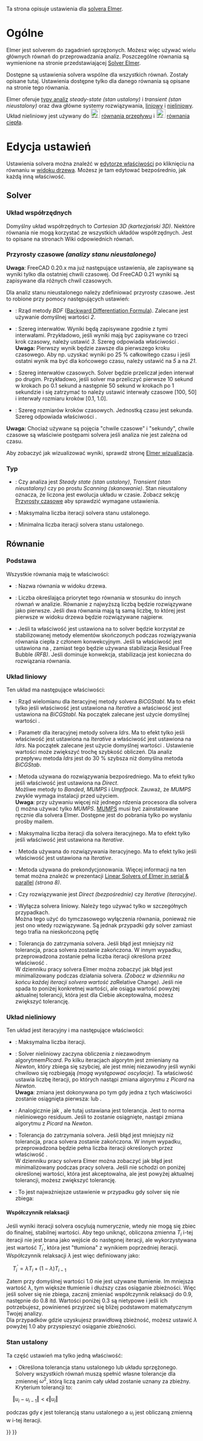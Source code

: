 <languages/>
{{TOCright}}

Ta strona opisuje ustawienia dla [[FEM_SolverElmer/pl|solvera Elmer]].

<span id="General"></span>
=Ogólne=

Elmer jest solverem do zagadnień sprzężonych. Możesz więc używać wielu głównych równań do przeprowadzania analiz. Poszczególne równania są wymienione na stronie przedstawiającej [[FEM_SolverElmer/pl#Równania|Solver Elmer]].

Dostępne są ustawienia solvera wspólne dla wszystkich równań. Zostały opisane tutaj. Ustawienia dostępne tylko dla danego równania są opisane na stronie tego równania.

Elmer oferuje [[#Typy|typy analiz]] ''steady-state'' ''(stan ustalony)'' i ''transient'' ''(stan nieustalony)'' oraz dwa główne systemy rozwiązywania, [[#Układ_liniowy|liniowy]] i [[#Układ_nieliniowy|nieliniowy]]. Układ nieliniowy jest używany do [[Image:FEM_EquationFlow.svg|24px]] [[FEM_EquationFlow/pl|równania przepływu]] i [[Image:FEM_EquationHeat.svg|24px]] [[FEM_EquationHeat/pl|równania ciepła]].

<span id="Editing_Settings"></span>
=Edycja ustawień=

Ustawienia solvera można znaleźć w [[Property_editor/pl|edytorze właściwości]] po kliknięciu na równaniu w  [[Tree_view/pl|widoku drzewa]]. Możesz je tam edytować bezpośrednio, jak każdą inną właściwość.

==Solver==

<span id="Coordinate_System"></span>
===Układ współrzędnych===

Domyślny układ współrzędnych to ''Cartesian 3D'' ''(kartezjański 3D)''. Niektóre równania nie mogą korzystać ze wszystkich układów współrzędnych. Jest to opisane na stronach Wiki odpowiednich równań.

<span id="Timestepping_(transient_analyses)"></span>
===Przyrosty czasowe ''(analizy stanu nieustalonego)''===

'''Uwaga''': FreeCAD 0.20.x ma już następujące ustawienia, ale zapisywane są wyniki tylko dla ostatniej chwili czasowej. Od FreeCAD 0.21 wyniki są zapisywane dla różnych chwil czasowych.

Dla analiz stanu nieustalonego należy zdefiniować przyrosty czasowe. Jest to robione przy pomocy następujących ustawień:

* {{PropertyData|BDFOrder}}: Rząd metody ''BDF'' ([https://en.wikipedia.org/wiki/Backward_differentiation_formula Backward Differentiation Formula]). Zalecane jest używanie domyślnej wartości ''2''.
* {{PropertyData|Output Intervals}}: Szereg interwałów. Wyniki będą zapisywane zgodnie z tymi interwałami. Przykładowo, jeśli wyniki mają być zapisywane co trzeci krok czasowy, należy ustawić ''3''. Szereg odpowiada właściwości {{PropertyData|Timestep Intervals}}.<br>'''Uwaga:''' Pierwszy wynik będzie zawsze dla pierwszego kroku czasowego. Aby np. uzyskać wyniki po 25 % całkowitego czasu i jeśli ostatni wynik ma być dla końcowego czasu, należy ustawić {{PropertyData|Output Intervals}} na ''5'' a {{PropertyData|Timestep Intervals}} na ''21''. {{Version/pl|0.21}}
* {{PropertyData|Timestep Intervals}}: Szereg interwałów czasowych. Solver będzie przeliczał jeden interwał po drugim. Przykładowo, jeśli solver ma przeliczyć pierwsze 10 sekund w krokach po 0.1 sekund a następnie 50 sekund w krokach po 1 sekundzie i się zatrzymać to należy ustawić interwały czasowe [100, 50] i interwały rozmiaru kroków [0.1, 1.0].
* {{PropertyData|Timestep Sizes}}: Szereg rozmiarów kroków czasowych. Jednostką czasu jest sekunda. Szereg odpowiada właściwości {{PropertyData|Timestep Intervals}}.

'''Uwaga:''' Chociaż używane są pojęcia "chwile czasowe" i "sekundy", chwile czasowe są właściwie postępami solvera jeśli analiza nie jest zależna od czasu.

Aby zobaczyć jak wizualizować wyniki, sprawdź stronę [[FEM_SolverElmer/pl#Wizualizacja|Elmer wizualizacja]].

<span id="Type"></span>
===Typ===

* {{PropertyData|Simulation type}}: Czy analiza jest ''Steady state'' ''(stan ustalony)'', ''Transient'' ''(stan nieustalony)'' czy po prostu ''Scanning'' ''(skanowanie)''. Stan nieustalony oznacza, że liczona jest ewolucja układu w czasie. Zobacz sekcję [[#Przyrosty_czasowe_''(analizy_stanu_nieustalonego)''|Przyrosty czasowe]] aby sprawdzić wymagane ustawienia.
* {{PropertyData|Steady State Max Iterations}}: Maksymalna liczba iteracji solvera stanu ustalonego.
* {{PropertyData|Steady State Min Iterations}}: Minimalna liczba iteracji solvera stanu ustalonego.

<span id="Equation"></span>
==Równanie==

<span id="Base"></span>
===Podstawa===

Wszystkie równania mają te właściwości:
* {{PropertyData|Label}}: Nazwa równania w widoku drzewa.
* {{PropertyData|Priority}}: Liczba określająca priorytet tego równania w stosunku do innych równań w analizie. Równanie z najwyższą liczbą będzie rozwiązywane jako pierwsze. Jeśli dwa równania mają tą samą liczbę, to której jest pierwsze w widoku drzewa będzie rozwiązywane najpierw.
* {{PropertyData|Stabilize}}: Jeśli ta właściwość jest ustawiona na {{true/pl}} to solver będzie korzystał ze stabilizowanej metody elementów skończonych podczas rozwiązywania równania ciepła z członem konwekcyjnym. Jeśli ta właściwość jest ustawiona na {{false/pl}}, zamiast tego będzie używana stabilizacja Residual Free Bubble ''(RFB)''. Jeśli dominuje konwekcja, stabilizacja jest konieczna do rozwiązania równania.

<span id="Linear_System"></span>
===Układ liniowy===

Ten układ ma następujące właściwości:
* {{PropertyData|BiCGstabl Degree}}: Rząd wielomianu dla iteracyjnej metody solvera ''BiCGStabl ''. Ma to efekt tylko jeśli właściwość {{PropertyData|Linear Solver Type}} jest ustawiona na ''Iterative'' a właściwość {{PropertyData|Linear Iterative Method}} jest ustawiona na ''BiCGStabl''. Na początek zalecane jest użycie domyślnej wartości {{Value|2}}.
* {{PropertyData|Idrs Parameter}}: Parametr dla iteracyjnej metody solvera ''Idrs ''. Ma to efekt tylko jeśli właściwość {{PropertyData|Linear Solver Type}} jest ustawiona na ''Iterative'' a właściwość {{PropertyData|Linear Iterative Method}} jest ustawiona na ''Idrs''. Na początek  zalecane jest użycie domyślnej wartości {{Value|2}}. Ustawienie wartości {{Value|3}} może zwiększyć trochę szybkość obliczeń. Dla analiz przepływu metoda ''Idrs'' jest do 30&nbsp;% szybsza niż domyślna metoda ''BiCGStab''.
* {{PropertyData|Linear Direct Method}}: Metoda używana do rozwiązywania bezpośredniego. Ma to efekt tylko jeśli właściwość {{PropertyData|Linear Solver Type}} jest ustawiona na ''Direct''.</br>Możliwe metody to ''Banded'', ''MUMPS'' i ''Umpfpack''. Zauważ, że ''MUMPS'' zwykle wymaga instalacji przed użyciem.</br>'''Uwaga''': przy używaniu więcej niż jednego rdzenia procesora dla solvera ({{Version/pl|0.21}}) można używać tylko ''MUMPS''. [https://mumps-solver.org/ MUMPS] musi być zainstalowane ręcznie dla solvera Elmer. Dostępne jest do pobrania tylko po wysłaniu prośby mailem.
* {{PropertyData|Linear Iterations}}: Maksymalna liczba iteracji dla solvera iteracyjnego. Ma to efekt tylko jeśli właściwość {{PropertyData|Linear Solver Type}} jest ustawiona na ''Iterative''.
* {{PropertyData|Linear Iterative Method}}: Metoda używana do rozwiązywania iteracyjnego. Ma to efekt tylko jeśli właściwość {{PropertyData|Linear Solver Type}} jest ustawiona na ''Iterative''.
* {{PropertyData|Linear Preconditioning}}: Metoda używana do prekondycjonowania. Więcej informacji na ten temat można znaleźć w prezentacji [http://www.nic.funet.fi/index/elmer/slides/ElmerLinearSolvers.pdf Linear Solvers of Elmer in serial & parallel] ''(strona 8)''. 
* {{PropertyData|Linear Solver Type}}: Czy rozwiązywanie jest ''Direct'' ''(bezpośrednie)'' czy ''Iterative'' ''(iteracyjne)''.
* {{PropertyData|Linear System Solver Disabled}}: Wyłącza solvera liniowy. Należy tego używać tylko w szczegółnych przypadkach.</br>Można tego użyć do tymczasowego wyłączenia równania, ponieważ nie jest ono wtedy rozwiązywane. Są jednak przypadki gdy solver zamiast tego trafia na nieskończoną pętlę
* {{PropertyData|Linear Tolerance}}: Tolerancja do zatrzymania solvera. Jeśli błąd jest mniejszy niż tolerancja, praca solvera zostanie zakończona. W innym wypadku, przeprowadzona zostanie pełna liczba iteracji określona przez właściwość {{PropertyData|Linear Iterations}}.</br>W dzienniku pracy solvera Elmer można zobaczyć jak błąd jest minimalizowany podczas działania solvera. ''(Zobacz w dzienniku na końcu każdej iteracji solvera wartość za ''Relative Change'')''. Jeśli nie spada to poniżej konkretnej wartości, ale osiąga wartość powyżej aktualnej tolerancji, która jest dla Ciebie akceptowalna, możesz zwiększyć tolerancję.

<span id="Nonlinear_System"></span>
===Układ nieliniowy===

Ten układ jest iteracyjny i ma następujące właściwości:

* {{PropertyData|Nonlinear Iterations}}: Maksymalna liczba iteracji.
* {{PropertyData|Nonlinear Newton After Iterations}}: Solver nieliniowy zaczyna obliczenia z niezawodnym algorytmem''Picard''. Po kilku iteracjach algorytm jest zmieniany na ''Newton'', który zbiega się szybciej, ale jest mniej niezawodny jeśli wyniki chwilowo się rozbiegają ''(mogą występować oscylacje)''. Ta właściwość ustawia liczbę iteracji, po których nastąpi zmiana algorytmu z ''Picard'' na ''Newton''.<br>'''Uwaga''': zmiana jest dokonywana po tym gdy jedna z tych właściwości zostanie osiągnięta pierwsza: {{PropertyData|Nonlinear Newton After Iterations}} lub {{PropertyData|Nonlinear Newton After Tolerance}}.
* {{PropertyData|Nonlinear Newton After Tolerance}}: Analogicznie jak {{PropertyData|Nonlinear Newton After Iterations}}, ale tutaj ustawiana jest tolerancja. Jest to norma nieliniowego residuum. Jeśli to zostanie osiągnięte, nastąpi zmiana algorytmu z ''Picard'' na ''Newton''.
* {{PropertyData|Nonlinear Tolerance}}: Tolerancja do zatrzymania solvera. Jeśli błąd jest mniejszy niż tolerancja, praca solvera zostanie zakończona. W innym wypadku, przeprowadzona będzie pełna liczba iteracji określonych przez właściwość {{PropertyData|Nonlinear Iterations}}.<br>W dzienniku pracy solvera Elmer można zobaczyć jak błąd jest minimalizowany podczas pracy solvera. Jeśli nie schodzi on poniżej określonej wartości, która jest akceptowalna, ale jest powyżej aktualnej tolerancji, możesz zwiększyć tolerancję.
* {{PropertyData|Relaxation Factor}}: To jest najważniejsze ustawienie w przypadku gdy solver się nie zbiega:

<span id="Relaxation_Factor"></span>
====Współczynnik relaksacji====

Jeśli wyniki iteracji solvera oscylują numerycznie, wtedy nie mogą się zbiec do finalnej, stabilnej wartości. Aby tego uniknąć, obliczona zmienna <math>T_{i}</math> i-tej iteracji nie jest brana jako wejście do następnej iteracji, ale wykorzystywana jest  wartość <math>T_{i}^{'}</math>, która jest "tłumiona" z wynikiem poprzedniej iteracji. Współczynnik relaksacji <math>\lambda</math> jest więc definiowany jako:

<math>\quad
T_{i}^{'} = \lambda T_{i}+\left(1-\lambda\right)T_{i-1}
</math>

Zatem przy domyślnej wartości 1.0 nie jest używane tłumienie. Im mniejsza wartość <math>\lambda</math>, tym większe tłumienie i dłuższy czas osiąganie zbieżności. Więc jeśli solver się nie zbiega, zacznij zmieniać współczynnik relaksacji do 0.9, następnie do 0.8 itd. Wartości poniżej 0.3 są nietypowe i jeśli ich potrzebujesz, powinieneś przyjrzeć się bliżej podstawom matematycznym Twojej analizy.</br>
Dla przypadków gdzie uzyskujesz prawidłową zbieżność, możesz ustawić <math>\lambda</math> powyżej 1.0 aby przyspieszyć osiąganie zbieżności.

<span id="Steady_State"></span>
===Stan ustalony===

Ta część ustawień ma tylko jedną właściwość:
* {{PropertyData|Steady State Tolerance}}: Określona tolerancja stanu ustalonego lub układu sprzężonego. Solvery wszystkich równań muszą spełnić własne tolerancje dla zmiennej <math>\omega^2</math>, którą liczą zanim cały układ zostanie uznany za zbieżny. Kryterium tolerancji to:
<math>\quad
\left\Vert u_{i}-u_{i-1}\right\Vert <\epsilon\left\Vert u_{i}\right\Vert 
</math>

podczas gdy  <math>\epsilon</math> jest tolerancją stanu ustalonego a <math>u_{i}</math> jest obliczaną zmienną w i-tej iteracji.


 
{{FEM Tools navi{{#translation:}}}}
{{Userdocnavi{{#translation:}}}}